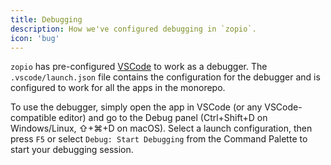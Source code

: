 ```yaml
---
title: Debugging
description: How we've configured debugging in `zopio`.
icon: 'bug'
---
```


`zopio` has pre-configured [VSCode](https://code.visualstudio.com/) to work as a debugger. The `.vscode/launch.json` file contains the configuration for the debugger and is configured to work for all the apps in the monorepo.

To use the debugger, simply open the app in VSCode (or any VSCode-compatible editor) and go to the Debug panel (Ctrl+Shift+D on Windows/Linux, ⇧+⌘+D on macOS). Select a launch configuration, then press `F5` or select `Debug: Start Debugging` from the Command Palette to start your debugging session.
